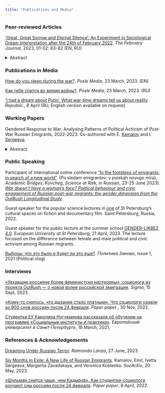```yaml
---
title: "Publications and Media"
---
```


<!-- This css code to control size of the page title. Here it is 0 to make it invisible -->

```{=html}
<style>
.title {
  font-size: 0px;
}
</style>
```
### **Peer-reviewed Articles**

['Great, Great Sorrow and Eternal Silence': An Experiment in Sociological Dream Interpretation after the 24th of February 2022](https://thefebruaryjournal.org/en/article/85). *The February Journal*, 2023, 01-02: 63-82 (EN, RU).

<details>

<summary>Abstract</summary>

*The article is devoted to reflecting on silence and speaking in the dreams of people in Russia after the 24th of February 2022. Our two-stage analysis of dream narratives and dreamers' comments on them uncovers several key topics related to speaking and silence. Interpreting them with the apparatus of sociology, we conclude that these dreams provide a space for restoring agency that had been lost in real life.*

</details>

### **Publications in Media**

[How do you sleep during the war?](https://posle.media/language/en/how-do-you-sleep-during-the-war/). *Posle Media*, 23 March, 2023. (EN)

[Как тебе спится во время войны?](https://posle.media/kak-tebe-spitsya-vo-vremya-vojny/). *Posle Media*, 23 March, 2023. (RU)

['I had a dream about Putin'. What war-time dreams tell us about reality](https://republic.ru/posts/107912). *Republic.*, 8 April (RU, English version available on request)

### **Working Papers**

Gendered Response to War: Analysing Patterns of Political Activism of Post-War Russian Emigrants, 2022-2023. Co-authored with E. [Kamalov](https://emilkamalov.github.io/) and I. [Sergeeva](https://www.eui.eu/people?id=ivetta-sergeeva).

<details>

<summary>Abstract</summary>

*In the wake of Russia's invasion of Ukraine, gender dynamics in political activism have come to the fore. While the media has reported extensively on the rise of a feminist anti-war resistance movement, the question remains whether there are indeed tangible gender differences in the political behaviour of post-war migrants and, if so, what factors underpin these differences. Although historical narratives depict politics as a predominantly male domain, with women traditionally showing lower levels of political engagement, recent shifts suggest a more complex landscape. Analyzing data from the OutRush panel survey, this study reveals that women, despite reporting heightened feelings of depression and a bleak outlook, consistently exhibit increased political and civic activism compared to men---except in assistance to fellow Russians. Intriguingly, conventional indicators, such as political interest and trust, displayed no gender disparity. A regression analysis posits that feelings of responsibility and the urge for reparations account for the observed gender gap, suggesting that these emotions might play a pivotal role in fueling women's political fervor. To refine our understanding of gendered motivations, a forthcoming Blinder-Oaxaca decomposition analysis will examine whether emotions such as responsibility and reparations drive political and civic engagement differently across genders. The quantitative data is complemented by extensive qualitative research, including interviews with numerous feminist anti-war resistance activists. These interviews explore their personal views on the contrasting experiences of male and female activists, and examines how gender norms and institutional frameworks in their host countries either support or hinder their activist endeavours. This research hopes to illuminate the intricate tapestry of gendered political activism in post-war migration scenarios.*

</details>

### **Public Speaking**

Participant of International online conference ["In the footsteps of emigrants: in search of a new world"](http://www.academicbridges.sbs/?page_id=290&lang=ru). (Po sledam emigrantov: v poiskah novogo mira), *Academic Bridges*, *Kovcheg*, *Science at Risk*, in Russian, 23-25 June 2023). [*War doesn't have a woman's face? Political behaviour and civic engagement of Russian post-war migrants: the gender dimension from the OutRush Longitudinal Study*](https://www.youtube.com/watch?v=1xf0jzZnG_U).

Guest speaker for the popular science lectures in [one](https://gdebabulya.ru/) of St Petersburg's cultural spaces on fiction and documentary film. Saint Petersburg, Russia, 2022.

Guest speaker for the public lecture at the summer school [GENDER-LIKBEZ 4.0](https://eusp.org/projects/gender-likbez). *European University at St Petersburg*, 21 April, 2023. The lecture focused on the difference between female and male political and civic activism among Russian migrants.

[Выборы: что это было и будет ли это еще?](https://www.youtube.com/watch?v=M5xh4NUUk_4). *Политика Заново*, issue 1, 2021 (Political vlog)

### **Interviews**

[«Уехавшие россияне более феминистски настроены»: социологи из проекта OutRush — о новой волне российской эмиграции](https://syg.ma/@feminist-anti-war-resistance/uiekhavshiie-rossiianie-bolieie-fieministski-nastroieny-sotsiologhi-iz-proiekta-outrush-o-novoi-volnie-rossiiskoi-emighratsii). *Sigma*, 15 Sept, 2023.

[«Кому-то снилось, что дыхание стало платным». Что социологи узнали из 900 снов россиян после 24 февраля](https://paperpaper.ru/komu-to-snilos-chto-dyhanie-stalo-pla/). *Paper paper* , 30 Nov, 2022.

[Студентка ЕУ Каролина Нугуманова рассказала об обучении на программе «Социальные институты и практики»](https://eusp.org/news/studentka-eu-karolina-nugumanova-rasskazala-ob-obuchenii-na-programme-socialnye-instituty-i-praktiki). *Европейский университет в Санкт-Петербурге*, 18 March, 2021.

### **References & Acknowledgements**

[Dreaming Under Russian Terror](https://www.museumofdreams.org/dreaming-under-russian-terror). *Raimondo Lanza*, 27 June, 2023.

[Six Months in Exile: A New Life of Russian Emigrants](https://drive.google.com/file/d/17MawIn4q9ONNBbRBU2gN1NUItj2Zro4N/view). Kamalov, Emil, Ivetta Sergeeva, Margarita Zavadskaya, and Veronica Kostenko. *SocArXiv*, 20 May, 2023.

[«Шульман снится чаще, чем Кадыров». Как студентки-социологи изучают сны россиян после 24 февраля](https://paperpaper.ru/shulman-snitsya-chashe-chem-kadyrov-kak/). *Paper paper*, 8 April, 2022.
